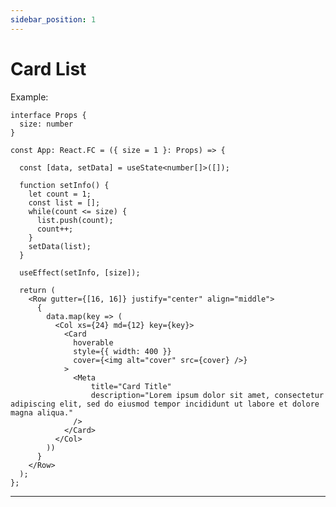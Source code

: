 ```yaml
---
sidebar_position: 1
---
```


# Card List


Example:

```tsx
interface Props {
  size: number
}

const App: React.FC = ({ size = 1 }: Props) => {

  const [data, setData] = useState<number[]>([]);

  function setInfo() {
    let count = 1;
    const list = [];
    while(count <= size) {
      list.push(count);
      count++;
    }
    setData(list);
  }

  useEffect(setInfo, [size]);

  return (
    <Row gutter={[16, 16]} justify="center" align="middle">
      {
        data.map(key => (
          <Col xs={24} md={12} key={key}>
            <Card
              hoverable
              style={{ width: 400 }}
              cover={<img alt="cover" src={cover} />}
            >
              <Meta
                  title="Card Title"
                  description="Lorem ipsum dolor sit amet, consectetur adipiscing elit, sed do eiusmod tempor incididunt ut labore et dolore magna aliqua."
              />
            </Card>
          </Col>
        ))
      }
    </Row>
  );
};
```

---

<CardList size={6} />